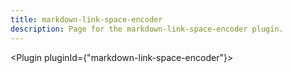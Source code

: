 ---
title: markdown-link-space-encoder
description: Page for the markdown-link-space-encoder plugin.
---


<Plugin pluginId={"markdown-link-space-encoder"}></Plugin>